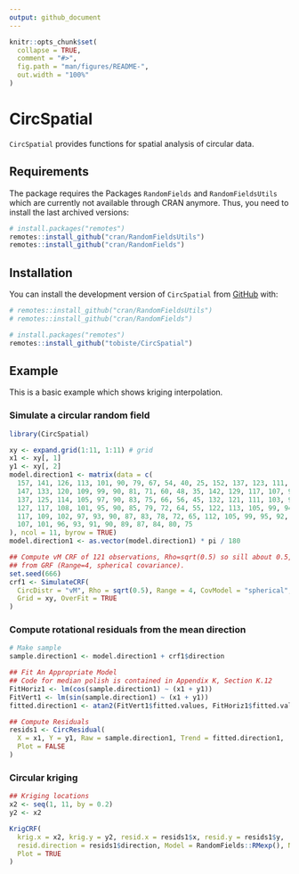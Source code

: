 ```yaml
---
output: github_document
---
```


<!-- README.md is generated from README.Rmd. Please edit that file -->

```r
knitr::opts_chunk$set(
  collapse = TRUE,
  comment = "#>",
  fig.path = "man/figures/README-",
  out.width = "100%"
)
```

# CircSpatial

<!-- badges: start -->
<!-- badges: end -->

`CircSpatial` provides functions for spatial analysis of circular data.

## Requirements

The package requires the Packages `RandomFields` and `RandomFieldsUtils` which 
are currently not available through CRAN anymore. Thus, you need to install the 
last archived versions:

```r
# install.packages("remotes")
remotes::install_github("cran/RandomFieldsUtils")
remotes::install_github("cran/RandomFields")
```

## Installation

You can install the development version of `CircSpatial` from [GitHub](https://github.com/) with:

```r
# remotes::install_github("cran/RandomFieldsUtils")
# remotes::install_github("cran/RandomFields")

# install.packages("remotes")
remotes::install_github("tobiste/CircSpatial")
```

## Example

This is a basic example which shows kriging interpolation.

### Simulate a circular random field

```r
library(CircSpatial)

xy <- expand.grid(1:11, 1:11) # grid
x1 <- xy[, 1]
y1 <- xy[, 2]
model.direction1 <- matrix(data = c(
  157, 141, 126, 113, 101, 90, 79, 67, 54, 40, 25, 152, 137, 123, 111, 100, 90, 80, 69, 57, 44, 30,
  147, 133, 120, 109, 99, 90, 81, 71, 60, 48, 35, 142, 129, 117, 107, 98, 90, 82, 73, 63, 52, 40,
  137, 125, 114, 105, 97, 90, 83, 75, 66, 56, 45, 132, 121, 111, 103, 96, 90, 84, 77, 69, 60, 50,
  127, 117, 108, 101, 95, 90, 85, 79, 72, 64, 55, 122, 113, 105, 99, 94, 90, 86, 81, 75, 68, 60,
  117, 109, 102, 97, 93, 90, 87, 83, 78, 72, 65, 112, 105, 99, 95, 92, 90, 88, 85, 81, 76, 70,
  107, 101, 96, 93, 91, 90, 89, 87, 84, 80, 75
), ncol = 11, byrow = TRUE)
model.direction1 <- as.vector(model.direction1) * pi / 180

## Compute vM CRF of 121 observations, Rho=sqrt(0.5) so sill about 0.5,
## from GRF (Range=4, spherical covariance).
set.seed(666)
crf1 <- SimulateCRF(
  CircDistr = "vM", Rho = sqrt(0.5), Range = 4, CovModel = "spherical",
  Grid = xy, OverFit = TRUE
)
```

### Compute rotational residuals from the mean direction

```r
# Make sample
sample.direction1 <- model.direction1 + crf1$direction

## Fit An Appropriate Model
## Code for median polish is contained in Appendix K, Section K.12
FitHoriz1 <- lm(cos(sample.direction1) ~ (x1 + y1))
FitVert1 <- lm(sin(sample.direction1) ~ (x1 + y1))
fitted.direction1 <- atan2(FitVert1$fitted.values, FitHoriz1$fitted.values)

## Compute Residuals
resids1 <- CircResidual(
  X = x1, Y = y1, Raw = sample.direction1, Trend = fitted.direction1,
  Plot = FALSE
)
```

### Circular kriging

```r
## Kriging locations
x2 <- seq(1, 11, by = 0.2)
y2 <- x2

KrigCRF(
  krig.x = x2, krig.y = y2, resid.x = resids1$x, resid.y = resids1$y,
  resid.direction = resids1$direction, Model = RandomFields::RMexp(), Nugget = 0.0, Range = 4, sill = 0.56,
  Plot = TRUE
)
```
